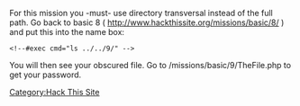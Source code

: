 For this mission you -must- use directory transversal instead of the full path. Go back to basic 8 ( http://www.hackthissite.org/missions/basic/8/ ) and put this into the name box:
<pre><!--#exec cmd="ls ../../9/" --></pre>
You will then see your obscured file. Go to /missions/basic/9/TheFile.php to get your password.

[[Category:Hack This Site]]